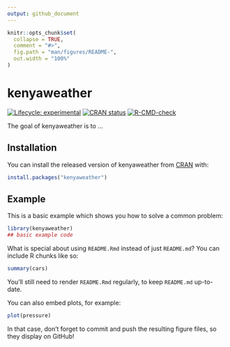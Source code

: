 ```yaml
---
output: github_document
---
```


<!-- README.md is generated from README.Rmd. Please edit that file -->

```r
knitr::opts_chunk$set(
  collapse = TRUE,
  comment = "#>",
  fig.path = "man/figures/README-",
  out.width = "100%"
)
```

# kenyaweather

<!-- badges: start -->
[![Lifecycle: experimental](https://img.shields.io/badge/lifecycle-experimental-orange.svg)](https://www.tidyverse.org/lifecycle/#experimental)
[![CRAN status](https://www.r-pkg.org/badges/version/kenyaweather)](https://CRAN.R-project.org/package=kenyaweather)
[![R-CMD-check](https://github.com/merely-useful/kenyaweather/workflows/R-CMD-check/badge.svg)](https://github.com/merely-useful/kenyaweather/actions)
<!-- badges: end -->

The goal of kenyaweather is to ...

## Installation

You can install the released version of kenyaweather from [CRAN](https://CRAN.R-project.org) with:

``` r
install.packages("kenyaweather")
```

## Example

This is a basic example which shows you how to solve a common problem:

```r
library(kenyaweather)
## basic example code
```

What is special about using `README.Rmd` instead of just `README.md`? You can include R chunks like so:

```r
summary(cars)
```

You'll still need to render `README.Rmd` regularly, to keep `README.md` up-to-date.

You can also embed plots, for example:

```r
plot(pressure)
```

In that case, don't forget to commit and push the resulting figure files, so they display on GitHub!
